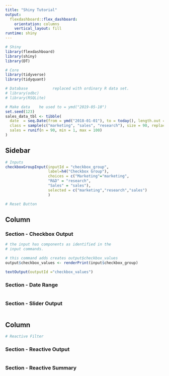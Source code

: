 ```yaml
---
title: "Shiny Tutorial"
output: 
  flexdashboard::flex_dashboard:
    orientation: columns
    vertical_layout: fill
runtime: shiny
---
```


```r
# Shiny
library(flexdashboard)
library(shiny)
library(DT)

# Core
library(tidyverse)
library(tidyquant)

# Database           replaced with ordinary R data set.
# library(odbc)
# library(RSQLite)
```

```r
# Make data    he used to = ymd("2019-05-10")
set.seed(123)
sales_data_tbl <- tibble(
  date  = seq.Date(from = ymd("2018-01-01"), to = today(), length.out = 90),
  class = sample(c("marketing", "sales", "research"), size = 90, replace = TRUE),
  sales = runif(n = 90, min = 1, max = 100)
)
```




Sidebar {.sidebar}
------------------------

```r
# Inputs
checkboxGroupInput(inputId = "checkbox_group",
                   label=h4("Checkbox Group"),
                   choices = c("Marketing"="marketing",
                   "R&D" = "research",
                   "Sales" = "sales"),
                   selected = c("marketing","research","sales")
                   )


```


```r
# Reset Button

```



Column {data-width=500}
-----------------------

### Section - Checkbox Output

```r

# the input has components as identified in the 
# input commands.

# this command adds creates output$checkbox_values
output$checkbox_values <- renderPrint(input$checkbox_group)

textOutput(outputId ="checkbox_values")
```

### Section - Date Range

```r

```

### Section - Slider Output

```r

```


Column {data-width=750}
-----------------------

```r
# Reactive Filter

```


### Section - Reactive Output

```r


```


### Section - Reactive Summary

```r


```

